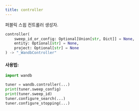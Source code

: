 ```yaml
---
title: controller
---
```


<Card title="View the source code" href="https://www.github.com/wandb/wandb/tree/637bddf198525810add5804059001b1b319d6ad1/wandb/sdk/wandb_sweep.py#L95-L119" icon="github"/>

퍼블릭 스윕 컨트롤러 생성자.

```python
controller(
    sweep_id_or_config: Optional[Union[str, Dict]] = None,
    entity: Optional[str] = None,
    project: Optional[str] = None
) -> "_WandbController"
```

#### 사용법:

```python
import wandb

tuner = wandb.controller(...)
print(tuner.sweep_config)
print(tuner.sweep_id)
tuner.configure_search(...)
tuner.configure_stopping(...)
```
